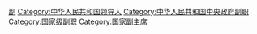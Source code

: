 {{中华人民共和国副主席|nocat}}

[[Category:中华人民共和国主席|副]]
[[Category:中华人民共和国领导人|Category:中华人民共和国领导人]]
[[Category:中华人民共和国中央政府副职|Category:中华人民共和国中央政府副职]]
[[Category:国家级副职|Category:国家级副职]]
[[Category:国家副主席|Category:国家副主席]]